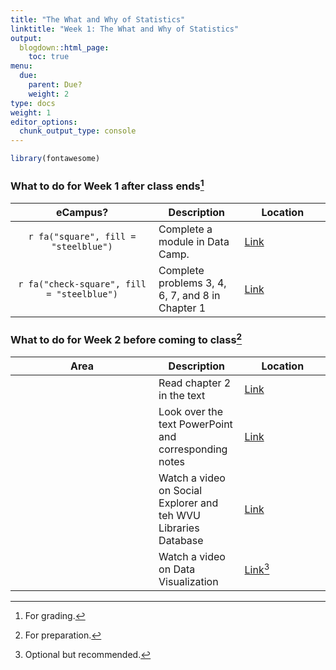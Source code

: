 ```yaml
---
title: "The What and Why of Statistics"
linktitle: "Week 1: The What and Why of Statistics"
output:
  blogdown::html_page:
    toc: true
menu:
  due:
    parent: Due?
    weight: 2
type: docs
weight: 1
editor_options: 
  chunk_output_type: console
---
```


```r
library(fontawesome)
```

### What to do for Week 1 after class ends^[For grading.]
eCampus? | Description | Location
:---: | --- | --- |
`r fa("square", fill = "steelblue")` | Complete a module in Data Camp.  |  [Link](/lesson/01-lesson/#data-camp-1)
`r fa("check-square", fill = "steelblue")` | Complete problems 3, 4, 6, 7, and 8 in Chapter 1  |  [Link](/assignment/01-homeworks/#weekly-task-1)


### What to do for Week 2 before coming to class^[For preparation.]
Area | Description | Location
:---: | --- | --- |
<i class="fas fa-book"></i> | Read chapter 2 in the text | [Link](/readings/02-readings/#book-stuff-1)
<i class="fas fa-chalkboard"></i> | Look over the text PowerPoint and corresponding notes | [Link](/lesson/02-lesson/#book-materials-1)
<i class="fas fa-lightbulb"></i> | Watch a video on Social Explorer and teh WVU Libraries Database | [Link](/example/02-example/#social-explorer-1)
<i class="fas fa-lightbulb"></i> | Watch a video on Data Visualization | [Link](/example/02-example/#crash-course-statistics-1)^[Optional but recommended.]
